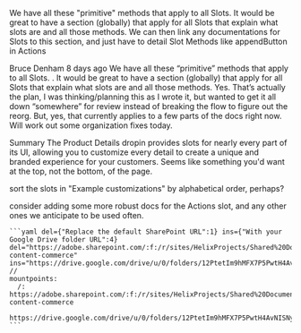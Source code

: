 We have all these "primitive" methods that apply to all Slots. It would be great to have a section (globally) that apply for all Slots that explain what slots are and all those methods. We can then link any documentations for Slots to this section, and just have to detail Slot Methods like appendButton in Actions

Bruce Denham
8 days ago
We have all these “primitive” methods that apply to all Slots. . It would be great to have a section (globally) that apply for all Slots that explain what slots are and all those methods.
Yes. That’s actually the plan, I was thinking/planning this as I wrote it, but wanted to get it all down “somewhere” for review instead of breaking the flow to figure out the reorg. But, yes, that currently applies to a few parts of the docs right now. Will work out some organization fixes today.

Summary
The Product Details dropin provides slots for nearly every part of its UI, allowing you to customize every detail to create a unique and branded experience for your customers.
Seems like something you'd want at the top, not the bottom, of the page.

sort the slots in "Example customizations" by alphabetical order, perhaps?

consider adding some more robust docs for the Actions slot, and any other ones we anticipate to be used often.

    ```yaml del={"Replace the default SharePoint URL":1} ins={"With your Google Drive folder URL":4} del="https://adobe.sharepoint.com/:f:/r/sites/HelixProjects/Shared%20Documents/sites/starter-content-commerce" ins="https://drive.google.com/drive/u/0/folders/12PtetIm9hMFX7P5PwtH4AvNISNyRjre7"
    //
    mountpoints:
      /: https://adobe.sharepoint.com/:f:/r/sites/HelixProjects/Shared%20Documents/sites/starter-content-commerce

    https://drive.google.com/drive/u/0/folders/12PtetIm9hMFX7P5PwtH4AvNISNyRjre7
    ```
